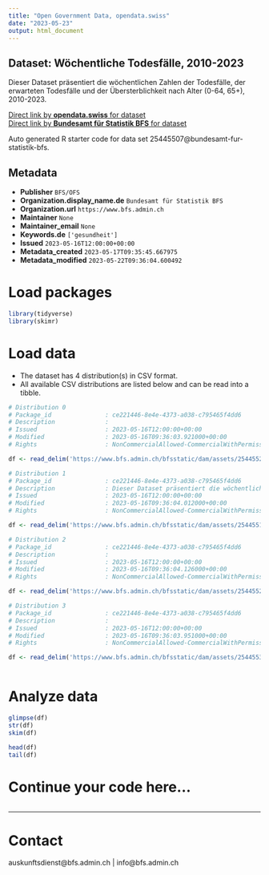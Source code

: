 ```yaml
---
title: "Open Government Data, opendata.swiss"
date: "2023-05-23"
output: html_document
---
```


## Dataset: Wöchentliche Todesfälle, 2010-2023

Dieser Dataset präsentiert die wöchentlichen Zahlen der Todesfälle, der erwarteten Todesfälle und der Übersterblichkeit nach Alter (0-64, 65+), 2010-2023.

[Direct link by **opendata.swiss** for dataset](https://opendata.swiss/de/dataset/wochentliche-todesfalle-2010-2023)<br>
[Direct link by **Bundesamt für Statistik BFS** for dataset](https://www.bfs.admin.ch/asset/de/ts-d-14.03.04.03-wr)

Auto generated R starter code for data set 25445507@bundesamt-fur-statistik-bfs.

## Metadata

- **Publisher** `BFS/OFS`
- **Organization.display_name.de** `Bundesamt für Statistik BFS`
- **Organization.url** `https://www.bfs.admin.ch`
- **Maintainer** `None`
- **Maintainer_email** `None`
- **Keywords.de** `['gesundheit']`
- **Issued** `2023-05-16T12:00:00+00:00`
- **Metadata_created** `2023-05-17T09:35:45.667975`
- **Metadata_modified** `2023-05-22T09:36:04.600492`


# Load packages

```r

library(tidyverse)
library(skimr)

```

# Load data

-   The dataset has 4 distribution(s) in CSV format.
-   All available CSV distributions are listed below and can be read into a tibble.

```r

# Distribution 0
# Package_id               : ce221446-8e4e-4373-a038-c795465f4dd6
# Description              : 
# Issued                   : 2023-05-16T12:00:00+00:00
# Modified                 : 2023-05-16T09:36:03.921000+00:00
# Rights                   : NonCommercialAllowed-CommercialWithPermission-ReferenceRequired

df <- read_delim('https://www.bfs.admin.ch/bfsstatic/dam/assets/25445525/master')

# Distribution 1
# Package_id               : ce221446-8e4e-4373-a038-c795465f4dd6
# Description              : Dieser Dataset präsentiert die wöchentlichen Zahlen der Todesfälle, der erwarteten Todesfälle und der Übersterblichkeit nach Alter (0-64, 65+), 2010-2023.
# Issued                   : 2023-05-16T12:00:00+00:00
# Modified                 : 2023-05-16T09:36:04.012000+00:00
# Rights                   : NonCommercialAllowed-CommercialWithPermission-ReferenceRequired

df <- read_delim('https://www.bfs.admin.ch/bfsstatic/dam/assets/25445514/master')

# Distribution 2
# Package_id               : ce221446-8e4e-4373-a038-c795465f4dd6
# Description              : 
# Issued                   : 2023-05-16T12:00:00+00:00
# Modified                 : 2023-05-16T09:36:04.126000+00:00
# Rights                   : NonCommercialAllowed-CommercialWithPermission-ReferenceRequired

df <- read_delim('https://www.bfs.admin.ch/bfsstatic/dam/assets/25445520/master')

# Distribution 3
# Package_id               : ce221446-8e4e-4373-a038-c795465f4dd6
# Description              : 
# Issued                   : 2023-05-16T12:00:00+00:00
# Modified                 : 2023-05-16T09:36:03.951000+00:00
# Rights                   : NonCommercialAllowed-CommercialWithPermission-ReferenceRequired

df <- read_delim('https://www.bfs.admin.ch/bfsstatic/dam/assets/25445530/master')



```

# Analyze data

```r

glimpse(df)
str(df)
skim(df)

head(df)
tail(df)

```

# Continue your code here...

```r

```

------------------------------------------------------------------------

# Contact

auskunftsdienst@bfs.admin.ch | info@bfs.admin.ch
